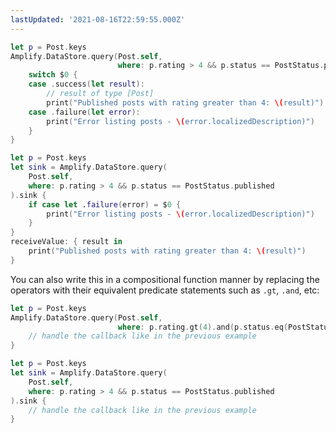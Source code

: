 ```yaml
---
lastUpdated: '2021-08-16T22:59:55.000Z'
---
```

<BlockSwitcher>

<Block name="Listener (iOS 11+)">

```swift
let p = Post.keys
Amplify.DataStore.query(Post.self,
                        where: p.rating > 4 && p.status == PostStatus.published) {
    switch $0 {
    case .success(let result):
        // result of type [Post]
        print("Published posts with rating greater than 4: \(result)")
    case .failure(let error):
        print("Error listing posts - \(error.localizedDescription)")
    }
}
```

</Block>

<Block name="Combine (iOS 13+)">

```swift
let p = Post.keys
let sink = Amplify.DataStore.query(
    Post.self,
    where: p.rating > 4 && p.status == PostStatus.published
).sink {
    if case let .failure(error) = $0 {
        print("Error listing posts - \(error.localizedDescription)")
    }
}
receiveValue: { result in
    print("Published posts with rating greater than 4: \(result)")
}
```

</Block>

</BlockSwitcher>

You can also write this in a compositional function manner by replacing the operators with their equivalent predicate statements such as `.gt`, `.and`, etc:

<BlockSwitcher>

<Block name="Listener (iOS 11+)">

```swift
let p = Post.keys
Amplify.DataStore.query(Post.self,
                        where: p.rating.gt(4).and(p.status.eq(PostStatus.published))) {
    // handle the callback like in the previous example
}
```

</Block>

<Block name="Combine (iOS 13+)">

```swift
let p = Post.keys
let sink = Amplify.DataStore.query(
    Post.self,
    where: p.rating > 4 && p.status == PostStatus.published
).sink {
    // handle the callback like in the previous example
}
```

</Block>

</BlockSwitcher>

